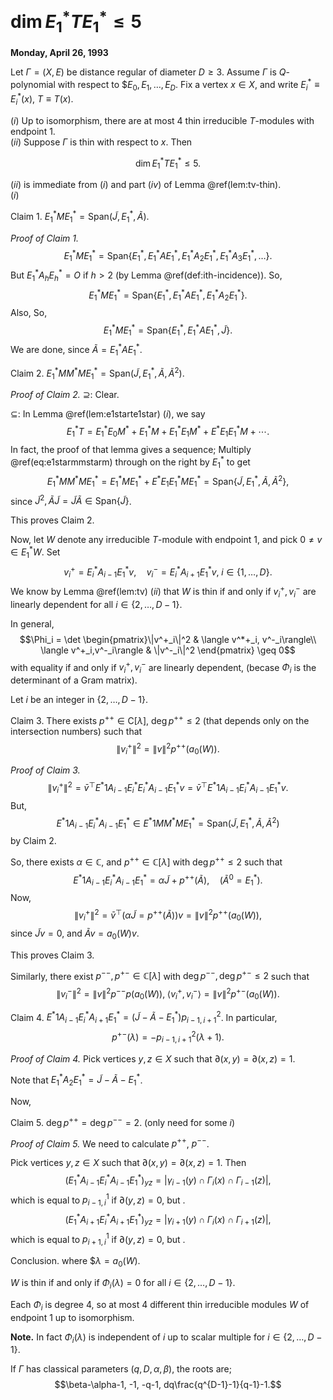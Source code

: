 # $\dim E^*_1TE^*_1 \leq 5$ {#lec35}
**Monday, April 26, 1993** 

:::{.theorem #dim5}
Let $\Gamma = (X, E)$ be distance regular of diameter $D\geq 3$.
Assume $\Gamma$ is $Q$-polynomial with respect to 
$$E_0, E_1, \ldots, E_D$.
Fix a vertex $x\in X$, and write $E^*_i\equiv E^*_i(x)$, $T\equiv T(x)$.

| $(i)$ Up to isomorphism, there are at most $4$ thin irreducible $T$-modules with endpoint $1$.

| $(ii)$ Suppose $\Gamma$ is thin with respect to $x$. Then 
$$\dim E^*_1TE^*_1 \leq 5.$$
:::

:::{.proof}
| $(ii)$ is immediate from $(i)$ and part $(iv)$ of Lemma \@ref(lem:tv-thin).

| $(i)$ 

Claim 1. $E^*_1ME^*_1 = \mathrm{Span}(\tilde{J}, E^*_1, \tilde{A})$.

_Proof of Claim 1._
$$E^*_1ME^*_1 = \mathrm{Span}\{E^*_1, E^*_1AE^*_1, E^*_1A_2E^*_1, E^*_1A_3E^*_1, \ldots\}.$$
But $E^*_1A_hE^*_h = O$ if $h >2$ (by Lemma \@ref(def:ith-incidence)).
So,
$$E^*_1ME^*_1 = \mathrm{Span}\{E^*_1, E^*_1AE^*_1, E^*_1A_2E^*_1\}.$$
Also, 
\begin{align}
\tilde{J} & = E^*_1JE^*_1 \\
& = E^*_1\left(\sum_{h=0}^DA_h\right)E^*_1\\
& = E^*_1 + E^*_1AE^*_1 + E^*_1A_2E^*_1.
\end{align}
So, 
$$E^*_1ME^*_1 = \mathrm{Span}\{E^*_1, E^*_1AE^*_1, \tilde{J}\}.$$
We are done, since $\tilde{A} = E^*_1AE^*_1$.

Claim 2. $E^*_1MM^*ME^*_1 = \mathrm{Span}(\tilde{J}, E^*_1, \tilde{A}, \tilde{A}^2)$.

_Proof of Claim 2._
$\supseteq$: Clear.

$\subseteq$: In Lemma \@ref(lem:e1starte1star) $(i)$, we say
$$E^*_1T = E^*_1E_0M^* + E^*_1M + E^*_1E_1M^* + E^*E_1E^*_1M + \cdots.$$
In fact, the proof of that lemma gives a sequence;
\begin{align}
E^*_1MM^* & = E^*_1E_0M^* + E^*_1M + E^*_1E_1M^*,\\
E^*_1MM^*M & = E^*_1E_0M^* + E^*_1M + E^*_1E_1M^* + E^*E_1E^*_1M, (\#eq:e1starmmstarm)\\
E^*_1MM^*MM^* & = E^*_1E_0M^* + E^*_1M + E^*_1E_1M^* + E^*E_1E^*_1M + E^*E_1E^*_1MM^*,\\
& \qquad \vdots
\end{align}
Multiply \@ref(eq:e1starmmstarm) through on the right by $E^*_1$ to get
$$E^*_1MM^*ME^*_1 = E^*_1ME^*_1 + E^*E_1E^*_1ME^*_1 = \mathrm{Span}\{\tilde{J}, E^*_1, \tilde{A}, \tilde{A}^2\},$$
since $\tilde{J}^2, \tilde{A}\tilde{J} = \tilde{J}\tilde{A}\in \mathrm{Span}\{\tilde{J}\}$.

This proves Claim 2.

Now, let $W$ denote any irreducible $T$-module with endpoint $1$, and pick $0\neq v\in E^*_1W$. Set
$$v^+_i = E^*_iA_{i-1}E^*_1v, \quad v^-_i = E^*_iA_{i+1}E^*_1v, \; i\in \{1, \ldots, D\}.$$
We know by Lemma \@ref(lem:tv) $(ii)$ that $W$ is thin if and only if $v^+_i, v^-_i$ are linearly dependent for all $i\in \{2, \ldots, D-1\}$.

In general,
$$\Phi_i = \det \begin{pmatrix}\|v^+_i\|^2 & \langle v^*+_i, v^-_i\rangle\\
\langle v^+_i,v^-_i\rangle & \|v^-_i\|^2 \end{pmatrix} \geq 0$$
with equality if and only if $v^+_i, v^-_i$ are linearly dependent,
(becase $\Phi_i$ is the determinant of a Gram matrix).

Let $i$ be an integer in $\{2, \ldots, D-1\}$.

Claim 3. There exists $p^{++}\in \mathrm{C}[\lambda]$, $\deg p^{++}\leq 2$ (that depends only on the intersection numbers)
such that 
$$\|v^+_i\|^2 = \|v\|^2 p^{++}(a_0(W)).$$

_Proof of Claim 3._
$$\|v^+_i\|^2  = \bar{v}^\top E^*1A_{i-1}E^*_iE^*_iA_{i-1}E^*_1v = \bar{v}^\top E^*1A_{i-1}E^*_iA_{i-1}E^*_1v.$$
But,
$$E^*1A_{i-1}E^*_iA_{i-1}E^*_1 \in E^*1MM^*ME^*_1 = \mathrm{Span}(\tilde{J}, E^*_1, \tilde{A}, \tilde{A}^2)$$
by Claim 2.

So, there exists $\alpha \in \mathbb{C}$, and $p^{++}\in \mathbb{C}[\lambda]$ with $\deg p^{++}\leq 2$ such that
$$E^*1A_{i-1}E^*_iA_{i-1}E^*_1 = \alpha \tilde{J} + p^{++}(\tilde{A}), \quad (\tilde{A}^0 = E^*_1).$$
Now,
$$\|v^+_i\|^2 = \bar{v}^\top (\alpha \tilde{J} = p^{++}(\tilde{A}))v = \|v\|^2 p^{++}(a_0(W)),$$
since $\tilde{J}v = 0$, and $\tilde{A}v = a_0(W)v$.

This proves Claim 3.

Similarly, there exist $p^{--}, p^{+-}\in \mathbb{C}[\lambda]$ with $\deg p^{--}, \deg p^{+-}\leq 2$ such that
$$\|v^-_i\|^2 = \|v\|^2p^{--}p(a_0(W)), \; \langle v^+_i, v^-_i\rangle = \|v\|^2 p^{+-}(a_0(W)).$$

Claim 4. $E^*1A_{i-1}E^*_iA_{i+1}E^*_1 = (\tilde{J}-\tilde{A}-E^*_1)p^2_{i-1,i+1}$. In particular,
$$p^{+-}(\lambda) = -p^2_{i-1,i+1}(\lambda +1).$$

_Proof of Claim 4._
Pick vertices $y,z\in X$ such that $\partial(x,y) = \partial(x,z) = 1$.

\begin{align}
(\mathrm{LHS})_{yz} & = \sum_{w\in X}(E^*_1A_{i-1}E^*_i)_{yw}(E^*_iA_{i+1}E^*_1)_{wz}\\
& = \sum_{w\in X, \partial(y,w)=i-1,\partial(x,w)=i, \partial(w,z)=i+1}1\\
& = \begin{cases}
0 & \text{if } \partial(y,z) =0,\\
0 & \text{if } \partial(y,z) = 1, \\
p^2_{i-1,i+1} & \text{if }\partial(y,z)=2,
\end{cases}\\
& = \mathrm{RHS}_{yz}
\end{align}
Note that $E^*_1A_2E^*_1 = \tilde{J}- \tilde{A} - E^*_1$.

Now,
\begin{align}
\langle v^+_i, v^-i\rangle & = \bar{v}^\top E^*_1A_{i-1}E^*_iA_{i+1}E^*_1v\\
& = p^2_{i-1,i+1}(\bar{v}^\top (\tilde{J}-\tilde{A}-E^*_1)v)\\
& = (a_0(W)+1)p^2_{i-1,i+1}\|v\|^2.
\end{align}


Claim 5. $\deg p^{++} = \deg p^{--} = 2$. (only need for some $i$)

_Proof of Claim 5._
We need to calculate $p^{++}$, $p^{--}$.

:::{.remark}
Pick vertices $y,z\in X$ such that $\partial(x,y) = \partial(x,z) =1$. Then
$$(E^*_1A_{i-1}E^*_iA_{i-1}E^*_1)_{yz} = |\gamma_{i-1}(y)\cap \Gamma_i(x)\cap \Gamma_{i-1}(z)|,$$
which is equal to $p^{1}_{i-1,i}$ if $\partial(y,z)=0$, but \ldots.
$$(E^*_1A_{i+1}E^*_iA_{i+1}E^*_1)_{yz} = |\gamma_{i+1}(y)\cap \Gamma_i(x)\cap \Gamma_{i+1}(z)|,$$
which is equal to $p^{1}_{i+1,i}$ if $\partial(y,z)=0$, but \ldots.
:::

Conclusion.
\begin{align}
\Phi_i & = \det \begin{pmatrix}\|v^+_i\|^2 & \langle v^*+_i, v^-_i\rangle\\
\langle v^+_i,v^-_i\rangle & \|v^-_i\|^2 \end{pmatrix} \geq 0\\
& = \|v\|^4(p^{++}(\lambda)p^{--}(\lambda) - (p^2_{i-1,i+1})^2(\lambda+1)^2\\
& \geq 0,
\end{align}
where $$\lambda = a_0(W)$.

$W$ is thin if and only if $\Phi_i(\lambda) = 0$ for all $i\in \{2, \ldots, D-1\}$.

Each $\Phi_i$ is degree $4$, so at most $4$ different thin irreducible modules $W$ of endpoint $1$ up to isomorphism.
:::

**Note.**
In fact $\Phi_i(\lambda)$ is independent of $i$ up to scalar multiple for $i\in \{2,\ldots, D-1\}$.

If $\Gamma$ has classical parameters $(q,D, \alpha, \beta)$, the roots are;
$$\beta-\alpha-1, -1, -q-1, dq\frac{q^{D-1}-1}{q-1}-1.$$

